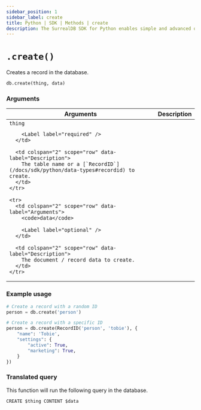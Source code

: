 ```yaml
---
sidebar_position: 1
sidebar_label: create
title: Python | SDK | Methods | create
description: The SurrealDB SDK for Python enables simple and advanced querying of a remote or embedded database.
---
```



# `.create()`

Creates a record in the database.

```python title="Method Syntax"
db.create(thing, data)
```

### Arguments

<table>
  <thead>
    <tr>
      <th colspan="2" scope="col">Arguments</th>
      <th colspan="2" scope="col">Description</th>
    </tr>
  </thead>

  <tbody>
    <tr>
      <td colspan="2" scope="row" data-label="Arguments">
        <code>thing</code>

        <Label label="required" />
      </td>

      <td colspan="2" scope="row" data-label="Description">
        The table name or a [`RecordID`](/docs/sdk/python/data-types#recordid) to create.
      </td>
    </tr>

    <tr>
      <td colspan="2" scope="row" data-label="Arguments">
        <code>data</code>

        <Label label="optional" />
      </td>

      <td colspan="2" scope="row" data-label="Description">
        The document / record data to create.
      </td>
    </tr>
  </tbody>
</table>

### Example usage

```python
# Create a record with a random ID
person = db.create('person')

# Create a record with a specific ID
person = db.create(RecordID('person', 'tobie'), {
	"name": 'Tobie',
	"settings": {
		"active": True,
		"marketing": True,
	}
})
```

### Translated query

This function will run the following query in the database.

```surql
CREATE $thing CONTENT $data
```
